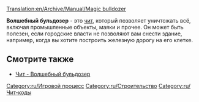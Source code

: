 [[Translation:en/Archive/Manual/Magic bulldozer]]

'''Волшебный бульдозер''' - это [[ru/Manual/Чит-коды|чит]], который позволяет уничтожать всё, включая промышленные объекты, маяки и прочее. Он может быть полезен, если городские власти не позволяют вам снести здание, например, когда вы хотите построить железную дорогу на его клетке. 

== Смотрите также ==
*[[ru/Manual/Чит-коды#Волшебный бульдозер|Чит - Волшебный бульдозер]]

[[Category:ru/Игровой процесс]]
[[Category:ru/Строительство]]
[[Category:ru/Чит-коды]]